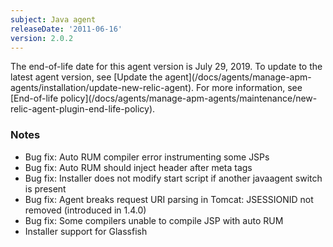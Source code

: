 ```yaml
---
subject: Java agent
releaseDate: '2011-06-16'
version: 2.0.2
---
```


<Callout variant="important">
  The end-of-life date for this agent version is July 29, 2019. To update to the latest agent version, see [Update the agent](/docs/agents/manage-apm-agents/installation/update-new-relic-agent). For more information, see [End-of-life policy](/docs/agents/manage-apm-agents/maintenance/new-relic-agent-plugin-end-life-policy).
</Callout>

### Notes

* Bug fix: Auto RUM compiler error instrumenting some JSPs
* Bug fix: Auto RUM should inject header after meta tags
* Bug fix: Installer does not modify start script if another javaagent switch is present
* Bug fix: Agent breaks request URI parsing in Tomcat: JSESSIONID not removed (introduced in 1.4.0)
* Bug fix: Some compilers unable to compile JSP with auto RUM
* Installer support for Glassfish
